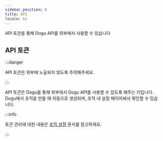 ```yaml
---
sidebar_position: 0
title: API
locale: ko
---
```


API 토큰을 통해 Dogu API를 외부에서 사용할 수 있습니다

## API 토큰

:::danger

API 토큰은 외부에 노출되지 않도록 주의해주세요.

:::

API 토큰은 Dogu를 통해 외부에서 Dogu API를 사용할 수 있도록 해주는 키입니다.  
Dogu에서 조직을 만들 때 자동으로 생성되며, 조직 내 설정 페이지에서 확인할 수 있습니다.

:::info

토큰 관리에 대한 내용은 [조직 설정](/management/organization/settings) 문서를 참고하세요.

:::
